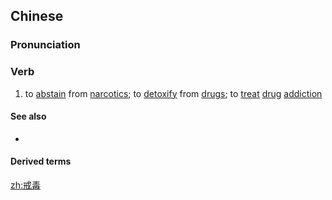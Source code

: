 ==Chinese==
{{zh-forms}}

===Pronunciation===
{{zh-pron
|m=jièdú
|c=gaai3 duk6
|cat=v
}}

===Verb===
{{zh-verb}}

# to [[abstain]] from [[narcotic]]s; to [[detoxify]] from [[drug]]s; to [[treat]] [[drug]] [[addiction]]

====See also====
* {{zh-l|解毒}}

====Derived terms====
{{zh-der|戒毒所}}

[[zh:戒毒]]